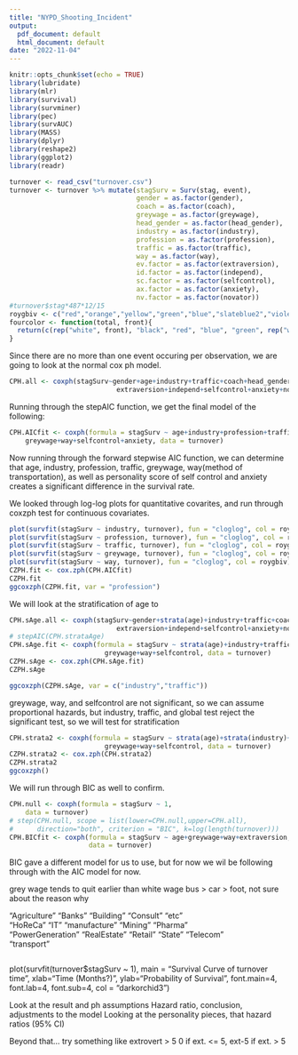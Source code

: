 ```yaml
---
title: "NYPD_Shooting_Incident"
output:
  pdf_document: default
  html_document: default
date: "2022-11-04"
---
```


```r
knitr::opts_chunk$set(echo = TRUE)
library(lubridate)
library(mlr)
library(survival)
library(survminer)
library(pec)
library(survAUC)
library(MASS)
library(dplyr)
library(reshape2)
library(ggplot2)
library(readr)
```

```r
turnover <- read_csv("turnover.csv")
turnover <- turnover %>% mutate(stagSurv = Surv(stag, event),
                                gender = as.factor(gender),
                                coach = as.factor(coach),
                                greywage = as.factor(greywage),
                                head_gender = as.factor(head_gender),
                                industry = as.factor(industry),
                                profession = as.factor(profession),
                                traffic = as.factor(traffic),
                                way = as.factor(way),
                                ev.factor = as.factor(extraversion),
                                id.factor = as.factor(independ),
                                sc.factor = as.factor(selfcontrol),
                                ax.factor = as.factor(anxiety),
                                nv.factor = as.factor(novator))
#turnover$stag*487*12/15
roygbiv <- c("red","orange","yellow","green","blue","slateblue2","violet","black")
fourcolor <- function(total, front){
  return(c(rep("white", front), "black", "red", "blue", "green", rep("white", total-front-4)))
}
```
Since there are no more than one event occuring per observation, we are going to look at the normal cox ph model.
```r
CPH.all <- coxph(stagSurv~gender+age+industry+traffic+coach+head_gender+greywage+way+
                           extraversion+independ+selfcontrol+anxiety+novator,turnover)
```

Running through the stepAIC function, we get the final model of the following:
```r
CPH.AICfit <- coxph(formula = stagSurv ~ age+industry+profession+traffic+
    greywage+way+selfcontrol+anxiety, data = turnover)
```
Now running through the forward stepwise AIC function, we can determine that age, industry, profession, traffic, greywage, way(method of transportation), as well as personality score of self control and anxiety creates a significant difference in the survival rate.

We looked through log-log plots for quantitative covarites, and run through coxzph test for continuous covariates.
```r
plot(survfit(stagSurv ~ industry, turnover), fun = "cloglog", col = roygbiv)
plot(survfit(stagSurv ~ profession, turnover), fun = "cloglog", col = roygbiv)
plot(survfit(stagSurv ~ traffic, turnover), fun = "cloglog", col = roygbiv)
plot(survfit(stagSurv ~ greywage, turnover), fun = "cloglog", col = roygbiv)
plot(survfit(stagSurv ~ way, turnover), fun = "cloglog", col = roygbiv)
CZPH.fit <- cox.zph(CPH.AICfit)
CZPH.fit
ggcoxzph(CZPH.fit, var = "profession")
```
We will look at the stratification of age to 
```r
CPH.sAge.all <- coxph(stagSurv~gender+strata(age)+industry+traffic+coach+head_gender+greywage+way+
                           extraversion+independ+selfcontrol+anxiety+novator,turnover)
# stepAIC(CPH.strataAge)
CPH.sAge.fit <- coxph(formula = stagSurv ~ strata(age)+industry+traffic+
                        greywage+way+selfcontrol, data = turnover)
CZPH.sAge <- cox.zph(CPH.sAge.fit)
CZPH.sAge
```

```r
ggcoxzph(CZPH.sAge, var = c("industry","traffic"))
```
greywage, way, and selfcontrol are not significant, so we can assume proportional hazards, but industry, traffic, and global test reject the significant test, so we will test for stratification

```r
CPH.strata2 <- coxph(formula = stagSurv ~ strata(age)+strata(industry)+strata(traffic)+
                        greywage+way+selfcontrol, data = turnover)
CZPH.strata2 <- cox.zph(CPH.strata2)
CZPH.strata2
ggcoxzph()
```


We will run through BIC as well to confirm.
```r
CPH.null <- coxph(formula = stagSurv ~ 1,
    data = turnover)
# step(CPH.null, scope = list(lower=CPH.null,upper=CPH.all),
#      direction="both", criterion = "BIC", k=log(length(turnover)))
CPH.BICfit <- coxph(formula = stagSurv ~ age+greywage+way+extraversion,
                    data = turnover)
```
BIC gave a different model for us to use, but for now we wil be following through with the AIC model for now.



grey wage tends to quit earlier than white wage
bus > car > foot, not sure about the reason why

"Agriculture"     "Banks"           "Building"        "Consult"         "etc"            
"HoReCa"          "IT"              "manufacture"     "Mining"          "Pharma"         
"PowerGeneration" "RealEstate"      "Retail"          "State"           "Telecom"        
"transport" 

```r
```

plot(survfit(turnover$stagSurv ~ 1), main = "Survival Curve of turnover time",
     xlab="Time (Months?)", ylab="Probability of Survival",
     font.main=4, font.lab=4, font.sub=4, col = "darkorchid3")


Look at the result and ph assumptions
Hazard ratio, conclusion, adjustments to the model
Looking at the personality pieces, that hazard ratios (95% CI)

Beyond that... try something like
extrovert > 5
0     if ext. <= 5, 
ext-5 if ext. > 5






